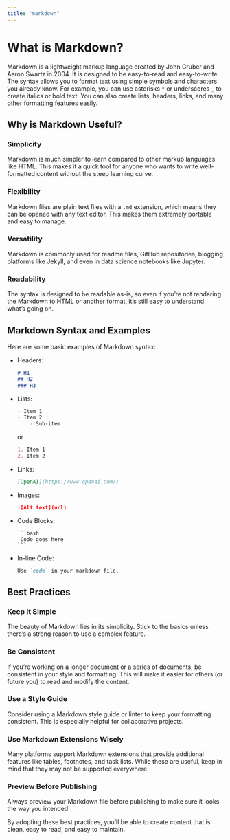 ```yaml
---
title: "markdown"
---
```


# What is Markdown?

Markdown is a lightweight markup language created by John Gruber and Aaron Swartz in 2004. It is designed to be easy-to-read and easy-to-write. The syntax allows you to format text using simple symbols and characters you already know. For example, you can use asterisks `*` or underscores `_` to create italics or bold text. You can also create lists, headers, links, and many other formatting features easily.

## Why is Markdown Useful?

### Simplicity

Markdown is much simpler to learn compared to other markup languages like HTML. This makes it a quick tool for anyone who wants to write well-formatted content without the steep learning curve.

### Flexibility

Markdown files are plain text files with a `.md` extension, which means they can be opened with any text editor. This makes them extremely portable and easy to manage.

### Versatility

Markdown is commonly used for readme files, GitHub repositories, blogging platforms like Jekyll, and even in data science notebooks like Jupyter.

### Readability

The syntax is designed to be readable as-is, so even if you're not rendering the Markdown to HTML or another format, it's still easy to understand what's going on.

## Markdown Syntax and Examples

Here are some basic examples of Markdown syntax:

-   Headers:

    ``` markdown
    # H1
    ## H2
    ### H3
    ```

-   Lists:

    ``` markdown
    - Item 1
    - Item 2
        - Sub-item
    ```

    or

    ``` markdown
    1. Item 1
    2. Item 2
    ```

-   Links:

    ``` markdown
    [OpenAI](https://www.openai.com/)
    ```

-   Images:

    ``` markdown
    ![Alt text](url)
    ```

-   Code Blocks:

    ````         
    ```bash
     Code goes here
    ```
    ````

-   In-line Code:

    ``` markdown
    Use `code` in your markdown file.
    ```

## Best Practices

### Keep it Simple

The beauty of Markdown lies in its simplicity. Stick to the basics unless there's a strong reason to use a complex feature.

### Be Consistent

If you're working on a longer document or a series of documents, be consistent in your style and formatting. This will make it easier for others (or future you) to read and modify the content.

### Use a Style Guide

Consider using a Markdown style guide or linter to keep your formatting consistent. This is especially helpful for collaborative projects.

### Use Markdown Extensions Wisely

Many platforms support Markdown extensions that provide additional features like tables, footnotes, and task lists. While these are useful, keep in mind that they may not be supported everywhere.

### Preview Before Publishing

Always preview your Markdown file before publishing to make sure it looks the way you intended.

By adopting these best practices, you'll be able to create content that is clean, easy to read, and easy to maintain.
